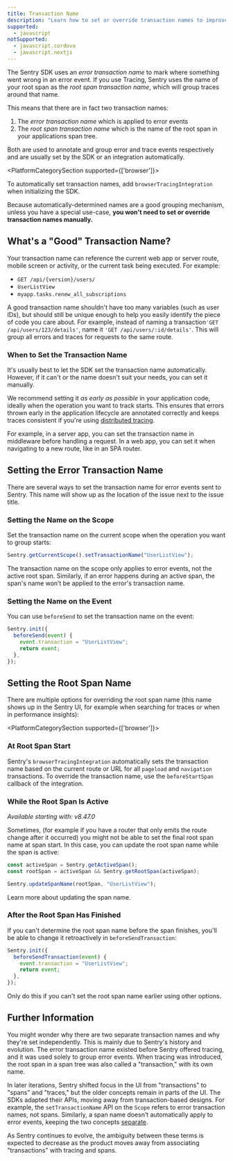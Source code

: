 ```yaml
---
title: Transaction Name
description: "Learn how to set or override transaction names to improve issue and trace-grouping."
supported:
  - javascript
notSupported:
  - javascript.cordova
  - javascript.nextjs
---
```


The Sentry SDK uses an _error transaction name_ to mark where something went wrong in an error event. If you use <PlatformLink to="/tracing/">Tracing</PlatformLink>, Sentry uses the name of your root span as the _root span transaction name_, which will group traces around that name.

This means that there are in fact two transaction names:

1. The _error transaction name_ which is applied to error events
2. The _root span transaction name_ which is the name of the root span in your applications span tree.

Both are used to annotate and group error and trace events respectively and are usually set by the SDK or an integration automatically.

<PlatformCategorySection supported={['browser']}>

To automatically set transaction names, add `browserTracingIntegration` when initializing the SDK.

</PlatformCategorySection>

Because automatically-determined names are a good grouping mechanism, unless you have a special use-case, **you won't need to set or override transaction names manually.**

## What's a "Good" Transaction Name?

Your transaction name can reference the current web app or server route, mobile screen or activity, or the current task being executed.
For example:

- `GET /api/{version}/users/`
- `UserListView`
- `myapp.tasks.renew_all_subscriptions`

A good transaction name shouldn't have too many variables (such as user IDs), but should still be unique enough to help you easily identify the piece of code you care about.
For example, instead of naming a transaction`'GET /api/users/123/details'`, name it `'GET /api/users/:id/details'`.
This will group all errors and traces for requests to the same route.

### When to Set the Transaction Name

It's usually best to let the SDK set the transaction name automatically. However, if it can't or the name doesn't suit your needs, you can set it manually.

We recommend setting it _as early as possible_ in your application code, ideally when the operation you want to track starts. This ensures that errors thrown early in the application lifecycle are annotated correctly and keeps traces consistent if you're using [distributed tracing](/concepts/key-terms/tracing/distributed-tracing/).

For example, in a server app, you can set the transaction name in middleware before handling a request.
In a web app, you can set it when navigating to a new route, like in an SPA router.

## Setting the Error Transaction Name

There are several ways to set the transaction name for error events sent to Sentry. This name will show up as the location of the issue next to the issue title.

### Setting the Name on the Scope

Set the transaction name on the current scope when the operation you want to group starts:

```javascript
Sentry.getCurrentScope().setTransactionName("UserListView");
```

The transaction name on the scope only applies to error events, not the active root span. Similarly, if an error happens during an active span, the span's name won’t be applied to the error's transaction name.

### Setting the Name on the Event

You can use `beforeSend` to set the transaction name on the event:

```javascript {3}
Sentry.init({
  beforeSend(event) {
    event.transaction = "UserListView";
    return event;
  },
});
```

## Setting the Root Span Name

There are multiple options for overriding the root span name (this name shows up in the Sentry UI, for example when searching for traces or when in performance insights):

<PlatformCategorySection supported={['browser']}>

### At Root Span Start

Sentry's `browserTracingIntegration` automatically sets the transaction name based on the current route or URL for all `pageload` and `navigation` transactions.
To override the transaction name, use the <PlatformLink to="/tracing/instrumentation/automatic-instrumentation/#beforestartspan">`beforeStartSpan` callback</PlatformLink> of the integration.

</PlatformCategorySection>

### While the Root Span Is Active

_Available starting with: v8.47.0_

Sometimes, (for example if you have a router that only emits the route change after it occurred) you might not be able to set the final root span name at span start. In this case, you can update the root span name while the span is active:

```javascript
const activeSpan = Sentry.getActiveSpan();
const rootSpan = activeSpan && Sentry.getRootSpan(activeSpan);

Sentry.updateSpanName(rootSpan, "UserListView");
```

Learn more about <PlatformLink to="/tracing/instrumentation/custom-instrumentation/#updating-the-span-name">updating the span name</PlatformLink>.

### After the Root Span Has Finished

If you can't determine the root span name before the span finishes, you'll be able to change it retroactively in `beforeSendTransaction`:

```javascript
Sentry.init({
  beforeSendTransaction(event) {
    event.transaction = "UserListView";
    return event;
  },
});
```

<Note>
  Only do this if you can't set the root span name earlier using other options.
</Note>

## Further Information

You might wonder why there are two separate transaction names and why they're set independently. This is mainly due to Sentry's history and evolution. The error transaction name existed before Sentry offered tracing, and it was used solely to group error events. When tracing was introduced, the root span in a span tree was also called a "transaction," with its own name.

In later iterations, Sentry shifted focus in the UI from "transactions" to "spans" and "traces," but the older concepts remain in parts of the UI. The SDKs adapted their APIs, moving away from transaction-based designs. For example, the `setTransactionName` API on the `Scope` refers to error transaction names, not spans. Similarly, a span name doesn’t automatically apply to error events, keeping the two concepts [separate](https://github.com/getsentry/sentry-javascript/issues/10846).

As Sentry continues to evolve, the ambiguity between these terms is expected to decrease as the product moves away from associating "transactions" with tracing and spans.
